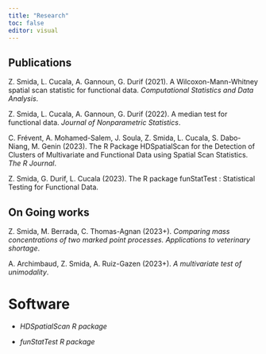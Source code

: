 ```yaml
---
title: "Research"
toc: false
editor: visual
---
```


## Publications

Z. Smida, L. Cucala, A. Gannoun, G. Durif (2021). A Wilcoxon-Mann-Whitney spatial scan statistic for functional data. *Computational Statistics and Data Analysis*.

Z. Smida, L. Cucala, A. Gannoun, G. Durif (2022). A median test for functional data. *Journal of Nonparametric Statistics*.

C. Frévent, A. Mohamed-Salem, J. Soula, Z. Smida, L. Cucala, S. Dabo-Niang, M. Genin (2023). The R Package HDSpatialScan for the Detection of Clusters of Multivariate and Functional Data using Spatial Scan Statistics. *The R Journal*.

Z. Smida, G. Durif, L. Cucala (2023). The R package funStatTest : Statistical Testing for Functional Data.

## On Going works

Z. Smida, M. Berrada, C. Thomas-Agnan (2023+). *Comparing mass concentrations of two marked point processes. Applications to veterinary shortage*.

A. Archimbaud, Z. Smida, A. Ruiz-Gazen (2023+). *A multivariate test of unimodality*.

# Software

-   *HDSpatialScan R package*

-   *funStatTest R package*
